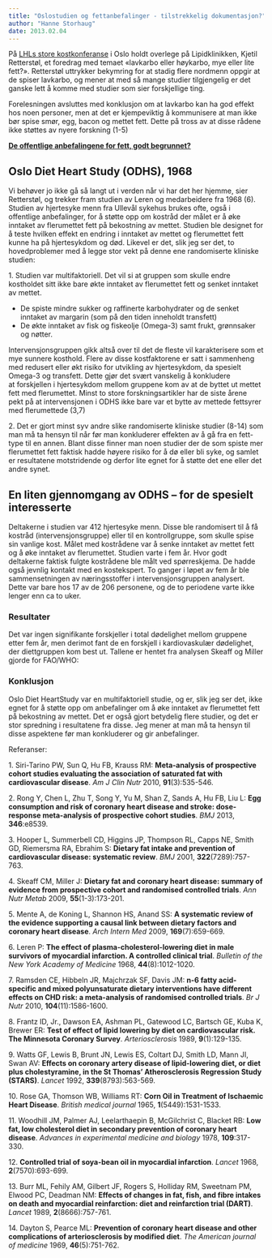 ```yaml
---
title: "Oslostudien og fettanbefalinger - tilstrekkelig dokumentasjon?"
author: "Hanne Storhaug"
date: 2013.02.04
---
```


På [LHLs store kostkonferanse](lhl-konferanse-2013.qmd "Kosthold og hjertesykdom – hvor står vi i 2013?") i Oslo holdt overlege på Lipidklinikken, Kjetil Retterstøl, et foredrag med temaet «lavkarbo eller høykarbo, mye eller lite fett?». Retterstøl uttrykker bekymring for at stadig flere nordmenn oppgir at de spiser lavkarbo, og mener at med så mange studier tilgjengelig er det ganske lett å komme med studier som sier forskjellige ting.

Forelesningen avsluttes med konklusjon om at lavkarbo kan ha god effekt hos noen personer, men at det er kjempeviktig å kommunisere at man ikke bør spise smør, egg, bacon og mettet fett. Dette på tross av at disse rådene ikke støttes av nyere forskning (1-5)

[**De offentlige anbefalingene for fett, godt begrunnet?**](anbefaling-fett-godt-begrunnet.qmd "De offentlige anbefalingene for fett, godt begrunnet?")

## Oslo Diet Heart Study (ODHS), 1968

Vi behøver jo ikke gå så langt ut i verden når vi har det her hjemme, sier Retterstøl, og trekker fram studien av Leren og medarbeidere fra 1968 (6). Studien av hjertesyke menn fra Ullevål sykehus brukes ofte, også i offentlige anbefalinger, for å støtte opp om kostråd der målet er å øke inntaket av flerumettet fett på bekostning av mettet. Studien ble designet for å teste hvilken effekt en endring i inntaket av mettet og flerumettet fett kunne ha på hjertesykdom og død. Likevel er det, slik jeg ser det, to hovedproblemer med å legge stor vekt på denne ene randomiserte kliniske studien:

1\. Studien var multifaktoriell. Det vil si at gruppen som skulle endre kostholdet sitt ikke bare økte inntaket av flerumettet fett og senket inntaket av mettet.

-   De spiste mindre sukker og raffinerte karbohydrater og de senket inntaket av margarin (som på den tiden inneholdt transfett)
-   De økte inntaket av fisk og fiskeolje (Omega-3) samt frukt, grønnsaker og nøtter.

Intervensjonsgruppen gikk altså over til det de fleste vil karakterisere som et mye sunnere kosthold. Flere av disse kostfaktorene er satt i sammenheng med redusert eller økt risiko for utvikling av hjertesykdom, da spesielt Omega-3 og transfett. Dette gjør det svært vanskelig å konkludere at forskjellen i hjertesykdom mellom gruppene kom av at de byttet ut mettet fett med flerumettet. Minst to store forskningsartikler har de siste årene pekt på at intervensjonen i ODHS ikke bare var et bytte av mettede fettsyrer med flerumettede (3,7)

2\. Det er gjort minst syv andre slike randomiserte kliniske studier (8-14) som man må ta hensyn til når før man konkluderer effekten av å gå fra en fett-type til en annen. Blant disse finner man noen studier der de som spiste mer flerumettet fett faktisk hadde høyere risiko for å dø eller bli syke, og samlet er resultatene motstridende og derfor lite egnet for å støtte det ene eller det andre synet.

## En liten gjennomgang av ODHS – for de spesielt interesserte

Deltakerne i studien var 412 hjertesyke menn. Disse ble randomisert til å få kostråd (intervensjonsgruppe) eller til en kontrollgruppe, som skulle spise sin vanlige kost. Målet med kostrådene var å senke inntaket av mettet fett og å øke inntaket av flerumettet. Studien varte i fem år. Hvor godt deltakerne faktisk fulgte kostrådene ble målt ved spørreskjema. De hadde også jevnlig kontakt med en kostekspert. To ganger i løpet av fem år ble sammensetningen av næringsstoffer i intervensjonsgruppen analysert. Dette var bare hos 17 av de 206 personene, og de to periodene varte ikke lenger enn ca to uker.

### Resultater

Det var ingen signifikante forskjeller i total dødelighet mellom gruppene etter fem år, men derimot fant de en forskjell i kardiovaskulær dødelighet, der diettgruppen kom best ut. Tallene er hentet fra analysen Skeaff og Miller gjorde for FAO/WHO:

### Konklusjon

Oslo Diet HeartStudy var en multifaktoriell studie, og er, slik jeg ser det, ikke egnet for å støtte opp om anbefalinger om å øke inntaket av flerumettet fett på bekostning av mettet. Det er også gjort betydelig flere studier, og det er stor spredning i resultatene fra disse. Jeg mener at man må ta hensyn til disse aspektene før man konkluderer og gir anbefalinger.

Referanser:

1\. Siri-Tarino PW, Sun Q, Hu FB, Krauss RM: **Meta-analysis of prospective cohort studies evaluating the association of saturated fat with cardiovascular disease**. *Am J Clin Nutr* 2010, **91**(3):535-546.

2\. Rong Y, Chen L, Zhu T, Song Y, Yu M, Shan Z, Sands A, Hu FB, Liu L: **Egg consumption and risk of coronary heart disease and stroke: dose-response meta-analysis of prospective cohort studies**. *BMJ* 2013, **346**:e8539.

3\. Hooper L, Summerbell CD, Higgins JP, Thompson RL, Capps NE, Smith GD, Riemersma RA, Ebrahim S: **Dietary fat intake and prevention of cardiovascular disease: systematic review**. *BMJ* 2001, **322**(7289):757-763.

4\. Skeaff CM, Miller J: **Dietary fat and coronary heart disease: summary of evidence from prospective cohort and randomised controlled trials**. *Ann Nutr Metab* 2009, **55**(1-3):173-201.

5\. Mente A, de Koning L, Shannon HS, Anand SS: **A systematic review of the evidence supporting a causal link between dietary factors and coronary heart disease**. *Arch Intern Med* 2009, **169**(7):659-669.

6\. Leren P: **The effect of plasma-cholesterol-lowering diet in male survivors of myocardial infarction. A controlled clinical trial**. *Bulletin of the New York Academy of Medicine* 1968, **44**(8):1012-1020.

7\. Ramsden CE, Hibbeln JR, Majchrzak SF, Davis JM: **n-6 fatty acid-specific and mixed polyunsaturate dietary interventions have different effects on CHD risk: a meta-analysis of randomised controlled trials**. *Br J Nutr* 2010, **104**(11):1586-1600.

8\. Frantz ID, Jr., Dawson EA, Ashman PL, Gatewood LC, Bartsch GE, Kuba K, Brewer ER: **Test of effect of lipid lowering by diet on cardiovascular risk. The Minnesota Coronary Survey**. *Arteriosclerosis* 1989, **9**(1):129-135.

9\. Watts GF, Lewis B, Brunt JN, Lewis ES, Coltart DJ, Smith LD, Mann JI, Swan AV: **Effects on coronary artery disease of lipid-lowering diet, or diet plus cholestyramine, in the St Thomas' Atherosclerosis Regression Study (STARS)**. *Lancet* 1992, **339**(8793):563-569.

10\. Rose GA, Thomson WB, Williams RT: **Corn Oil in Treatment of Ischaemic Heart Disease**. *British medical journal* 1965, **1**(5449):1531-1533.

11\. Woodhill JM, Palmer AJ, Leelarthaepin B, McGilchrist C, Blacket RB: **Low fat, low cholesterol diet in secondary prevention of coronary heart disease**. *Advances in experimental medicine and biology* 1978, **109**:317-330.

12. **Controlled trial of soya-bean oil in myocardial infarction**. *Lancet* 1968, **2**(7570):693-699.

13\. Burr ML, Fehily AM, Gilbert JF, Rogers S, Holliday RM, Sweetnam PM, Elwood PC, Deadman NM: **Effects of changes in fat, fish, and fibre intakes on death and myocardial reinfarction: diet and reinfarction trial (DART)**. *Lancet* 1989, **2**(8666):757-761.

14\. Dayton S, Pearce ML: **Prevention of coronary heart disease and other complications of arteriosclerosis by modified diet**. *The American journal of medicine* 1969, **46**(5):751-762.

